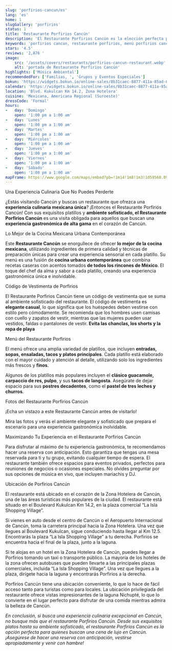 ```yaml
---
slug: 'porfirios-cancun/es'
lang: 'es'
home: 1
slugGallery: 'porfirios'
status: 1
title: 'Restaurante Porfirios Cancún'
description: 'El Restaurante Porfirios Cancún es la elección perfecta para aquellos que buscan cocina mexicana para una cena de alta gama. El mejor lugar para cenar cerca de ti.'
keywords: 'porfirios cancun, restaurante porfirios, menú porfirios cancun, precios porfirios cancun, reseñas porfirios cancun, código de vestimenta porfirios cancun, ubicación porfirios cancun, horario porfirios cancun, disponibilidad porfirios cancun, mapa porfirios cancun, reservaciones porfirios cancun'
stars: '4.5'
reviews: '2,876 '
image:
    src: '/assets/covers/restaurants/porfirios-cancun-restaurant.webp'
    alt: 'portada de Restaurante Porfirios Cancún'
highlights: ['Música Ambiental']
recommendedFor: ['Familias, ', 'Grupos y Eventos Especiales']
bokun: 'https://widgets.bokun.io/online-sales/8b31caec-8877-411a-85ad-682828170619/experience/994794?partialView=1'
calendar: 'https://widgets.bokun.io/online-sales/8b31caec-8877-411a-85ad-682828170619/experience-calendar/994794'
location: 'Blvd. Kukulcan Km 14.2, Zona Hotelera'
cuisine: 'Mexicana, Americana Regional (Suroeste)'
dressCode: 'Formal'
hours:
-   day: 'Domingo'
    open: '1:00 pm a 1:00 am'
-   day: 'Lunes'
    open: '1:00 pm a 1:00 am'
-   day: 'Martes'
    open: '1:00 pm a 1:00 am'
-   day: 'Miércoles'
    open: '1:00 pm a 1:00 am'
-   day: 'Jueves'
    open: '1:00 pm a 1:00 am'
-   day: 'Viernes'
    open: '1:00 pm a 1:00 am'
-   day: 'Sábado'
    open: '1:00 pm a 1:00 am'
mapFrame: https://www.google.com/maps/embed?pb=!1m14!1m8!1m3!1d59560.093104228516!2d-86.771144!3d21.092391!3m2!1i1024!2i768!4f13.1!3m3!1m2!1s0x8f4c284608f9450d%3A0x64a796cd07c9aa72!2sPorfirio's%20Canc%C3%BAn%20%7C%20Restaurante%20de%20comida%20mexicana!5e0!3m2!1ses!2smx!4v1736276537011!5m2!1ses!2smx
---
```



<TagH3>Una Experiencia Culinaria Que No Puedes Perderte</TagH3>

<TagP>¿Estás visitando Cancún y buscas un restaurante que ofrezca una <strong>experiencia culinaria mexicana única</strong>? ¡Entonces el Restaurante Porfiriós Cancún! Con sus exquisitos platillos y <strong>ambiente sofisticado, el Restaurante Porfirios Cancún</strong> es una visita obligada para aquellos que buscan una <strong>experiencia gastronómica de alta gama</strong> en el corazón de Cancún.</TagP>

<TagH3>Lo Mejor de la Cocina Mexicana Urbana Contemporánea</TagH3>

<TagP>Este <strong>Restaurante Cancún</strong> se enorgullece de ofrecer <strong>lo mejor de la cocina mexicana</strong>, utilizando ingredientes de primera calidad y técnicas de preparación únicas para crear una experiencia sensorial en cada platillo. Su menú es una fusión de <strong>cocina urbana contemporánea</strong> que combina recetas caseras con acentos tomados <strong>de todos los rincones de México</strong>. El toque del chef da alma y sabor a cada platillo, creando una experiencia gastronómica única e inolvidable.</TagP>

<TagH3>Código de Vestimenta de Porfirios</TagH3>

<TagP>El Restaurante Porfirios Cancún tiene un código de vestimenta que se suma al ambiente sofisticado del restaurante. El código de vestimenta es <strong>elegante casual</strong>, lo que significa que los huéspedes deben vestirse con estilo pero cómodamente. Se recomienda que los hombres usen camisas con cuello y zapatos de vestir, mientras que las mujeres pueden usar vestidos, faldas o pantalones de vestir. <strong>Evita las chanclas, los shorts y la ropa de playa</strong></TagP>

<TagH3>Menú del Restaurante Porfirios</TagH3>

<TagP>El menú ofrece una amplia variedad de platillos, que incluyen <strong>entradas, sopas, ensaladas, tacos y platos principales</strong>. Cada platillo está elaborado con el mayor cuidado y atención al detalle, utilizando solo los ingredientes más frescos y <strong>finos</strong>.</TagP>

<TagP>Algunos de los platillos más populares incluyen el <strong>clásico guacamole, carpaccio de res, pulpo</strong>, y sus <strong>tacos de langosta</strong>. Asegúrate de dejar espacio para sus <strong>postres decadentes</strong>, como el <strong>pastel de tres leches y churros</strong>.</TagP>

<TagH2>Fotos del Restaurante Porfirios Cancún</TagH2>

<TagH3>¡Echa un vistazo a este Restaurante Cancún antes de visitarlo!</TagH3>

<TagP>Mira las fotos y verás el ambiente elegante y sofisticado que prepara el escenario para una experiencia gastronómica inolvidable.</TagP>

<TagH3>Maximizando Tu Experiencia en el Restaurante Porfirios Cancún</TagH3>

<TagP>Para disfrutar al máximo de tu experiencia gastronómica, te recomendamos hacer una reserva con anticipación. Esto garantiza que tengas una mesa reservada para ti y tu grupo, evitando cualquier tiempo de espera. El restaurante también ofrece espacios para eventos privados, perfectos para reuniones de negocios o ocasiones especiales. No olvides preguntar por sus opciones de música en vivo, que incluyen mariachis y DJ.</TagP>

<TagH3>Ubicación de Porfirios Cancún</TagH3>

<TagP>El restaurante está ubicado en el corazón de la Zona Hotelera de Cancún, una de las áreas turísticas más populares de la ciudad. El restaurante está situado en el Boulevard Kukulcan Km 14.2, en la plaza comercial “La Isla Shopping Village”.</TagP>

<MapFrame 
    client:visible 
    url="https://www.google.com/maps/embed?pb=!4v1704817177555!6m8!1m7!1sCAoSLEFGMVFpcE1FRHBmZFA3emNuV1RwTXdhN0k4bHI1a0NmaWVMaUpKV1R6Ul8z!2m2!1d21.09228482453572!2d-86.77112018375254!3f300!4f0!5f0.5970117501821992" 
    titleAct={frontmatter.title} 
    textMap="Ver el restaurante en el mapa" 
/>

<TagP>Si vienes en auto desde el centro de Cancún o el Aeropuerto Internacional de Cancún, toma la carretera principal hacia la Zona Hotelera. Una vez que llegues al Boulevard Kukulcan, sigue conduciendo hasta llegar al Km 12.5. Encontrarás la plaza “La Isla Shopping Village” a tu derecha. Porfirios se encuentra hacia el final de la plaza, junto a la laguna.</TagP>

<TagP>Si te alojas en un hotel en la Zona Hotelera de Cancún, puedes llegar a Porfirios tomando un taxi o transporte público. La mayoría de los hoteles de la zona ofrecen autobuses que pueden llevarte a las principales plazas comerciales, incluida “La Isla Shopping Village”. Una vez que llegues a la plaza, dirígete hacia la laguna y encontrarás Porfirios a la derecha.</TagP>

<TagP>Porfirios Cancún tiene una ubicación conveniente, lo que lo hace de fácil acceso tanto para turistas como para locales. La ubicación privilegiada del restaurante ofrece vistas impresionantes de la laguna Nichupté, lo que lo convierte en el lugar perfecto para disfrutar de una comida mientras admira la belleza de Cancún.</TagP>

<TagP><em>En conclusión, si busca una experiencia culinaria excepcional en Cancún, no busque más que el restaurante Porfirios Cancún. Desde sus exquisitos platos hasta su ambiente sofisticado, el restaurante Porfirios Cancún es la opción perfecta para quienes buscan una cena de lujo en Cancún. ¡Asegúrese de hacer una reserva con anticipación, vestirse apropiadamente y venir con hambre!</em></TagP>
